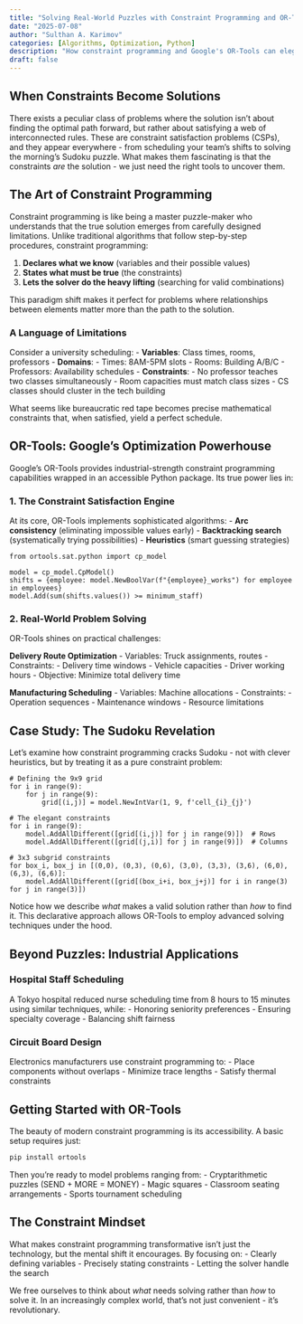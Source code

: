 ```yaml
---
title: "Solving Real-World Puzzles with Constraint Programming and OR-Tools"
date: "2025-07-08"
author: "Sulthan A. Karimov"
categories: [Algorithms, Optimization, Python]
description: "How constraint programming and Google's OR-Tools can elegantly solve complex scheduling, routing, and logic problems."
draft: false
---
```


::: {.content-visible unless-meta="draft"}

# When Constraints Become Solutions

There exists a peculiar class of problems where the solution isn't about finding the optimal path forward, but rather about satisfying a web of interconnected rules. These are constraint satisfaction problems (CSPs), and they appear everywhere - from scheduling your team's shifts to solving the morning's Sudoku puzzle. What makes them fascinating is that the constraints _are_ the solution - we just need the right tools to uncover them.

## The Art of Constraint Programming

Constraint programming is like being a master puzzle-maker who understands that the true solution emerges from carefully designed limitations. Unlike traditional algorithms that follow step-by-step procedures, constraint programming:

1. **Declares what we know** (variables and their possible values)
2. **States what must be true** (the constraints)
3. **Lets the solver do the heavy lifting** (searching for valid combinations)

This paradigm shift makes it perfect for problems where relationships between elements matter more than the path to the solution.

### A Language of Limitations

Consider a university scheduling:
- **Variables**: Class times, rooms, professors
- **Domains**: 
  - Times: 8AM-5PM slots 
  - Rooms: Building A/B/C
  - Professors: Availability schedules
- **Constraints**:
  - No professor teaches two classes simultaneously
  - Room capacities must match class sizes
  - CS classes should cluster in the tech building

What seems like bureaucratic red tape becomes precise mathematical constraints that, when satisfied, yield a perfect schedule.

## OR-Tools: Google's Optimization Powerhouse

Google's OR-Tools provides industrial-strength constraint programming capabilities wrapped in an accessible Python package. Its true power lies in:

### 1. The Constraint Satisfaction Engine
At its core, OR-Tools implements sophisticated algorithms:
- **Arc consistency** (eliminating impossible values early)
- **Backtracking search** (systematically trying possibilities)
- **Heuristics** (smart guessing strategies)

```.python
from ortools.sat.python import cp_model

model = cp_model.CpModel()
shifts = {employee: model.NewBoolVar(f"{employee}_works") for employee in employees}
model.Add(sum(shifts.values()) >= minimum_staff)
```

### 2. Real-World Problem Solving
OR-Tools shines on practical challenges:

**Delivery Route Optimization**
- Variables: Truck assignments, routes
- Constraints: 
  - Delivery time windows
  - Vehicle capacities
  - Driver working hours
- Objective: Minimize total delivery time

**Manufacturing Scheduling**
- Variables: Machine allocations
- Constraints:
  - Operation sequences
  - Maintenance windows
  - Resource limitations

## Case Study: The Sudoku Revelation

Let's examine how constraint programming cracks Sudoku - not with clever heuristics, but by treating it as a pure constraint problem:

```.python
# Defining the 9x9 grid
for i in range(9):
    for j in range(9):
        grid[(i,j)] = model.NewIntVar(1, 9, f'cell_{i}_{j}')

# The elegant constraints
for i in range(9):
    model.AddAllDifferent([grid[(i,j)] for j in range(9)])  # Rows
    model.AddAllDifferent([grid[(j,i)] for j in range(9)])  # Columns

# 3x3 subgrid constraints
for box_i, box_j in [(0,0), (0,3), (0,6), (3,0), (3,3), (3,6), (6,0), (6,3), (6,6)]:
    model.AddAllDifferent([grid[(box_i+i, box_j+j)] for i in range(3) for j in range(3)])
```

Notice how we describe _what_ makes a valid solution rather than _how_ to find it. This declarative approach allows OR-Tools to employ advanced solving techniques under the hood.

## Beyond Puzzles: Industrial Applications

### Hospital Staff Scheduling
A Tokyo hospital reduced nurse scheduling time from 8 hours to 15 minutes using similar techniques, while:
- Honoring seniority preferences
- Ensuring specialty coverage
- Balancing shift fairness

### Circuit Board Design
Electronics manufacturers use constraint programming to:
- Place components without overlaps
- Minimize trace lengths
- Satisfy thermal constraints

## Getting Started with OR-Tools

The beauty of modern constraint programming is its accessibility. A basic setup requires just:

```.bash
pip install ortools
```

Then you're ready to model problems ranging from:
- Cryptarithmetic puzzles (SEND + MORE = MONEY)
- Magic squares
- Classroom seating arrangements
- Sports tournament scheduling

## The Constraint Mindset

What makes constraint programming transformative isn't just the technology, but the mental shift it encourages. By focusing on:
- Clearly defining variables
- Precisely stating constraints
- Letting the solver handle the search

We free ourselves to think about _what_ needs solving rather than _how_ to solve it. In an increasingly complex world, that's not just convenient - it's revolutionary.

:::
